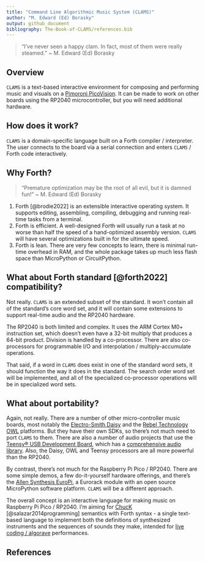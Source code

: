 ```yaml
---
title: "Command Line Algorithmic Music System (CLAMS)"
author: "M. Edward (Ed) Borasky"
output: github_document
bibliography: The-Book-of-CLAMS/references.bib
---
```


> "I've never seen a happy clam. In fact, most of them were really steamed." \~ M. Edward (Ed) Borasky

## Overview

`CLAMS` is a text-based interactive environment for composing and performing
music and visuals on a [Pimoroni
PicoVision](https://shop.pimoroni.com/products/picovision?variant=41048911904851).
It can be made to work on other boards using the RP2040 microcontroller, but
you will need additional hardware.

## How does it work?

`CLAMS` is a domain-specific language built on a Forth compiler /
interpreter. The user connects to the board via a serial connection and
enters `CLAMS` / Forth code interactively.

## Why Forth?

> "Premature optimization may be the root of all evil, but it is damned fun!" \~ M. Edward (Ed) Borasky

1. Forth [@brodie2022] is an extensible interactive operating system. It
supports editing, assembling, compiling, debugging and running real-time
tasks from a terminal.
2. Forth is efficient. A well-designed Forth will usually run a task at no
worse than half the speed of a hand-optimized assembly version. `CLAMS` will
have several optimizations built in for the ultimate speed.
3. Forth is lean. There are very few concepts to learn, there is minimal
run-time overhead in RAM, and the whole package takes up much less flash space
than MicroPython or CircuitPython.

## What about Forth standard [@forth2022] compatibility?

Not really. `CLAMS` is an extended subset of the standard. It won't contain
all of the standard's core word set, and it will contain some extensions to
support real-time audio and the RP2040 hardware.

The RP2040 is both limited and complex. It uses the ARM Cortex M0+
instruction set, which doesn't even have a 32-bit multiply that produces a
64-bit product. Division is handled by a co-processor. There are also
co-processors for programmable I/O and interpolation / multiply-accumulate
operations.

That said, if a word in `CLAMS` does exist in one of the standard word sets,
it should function the way it does in the standard. The search order word set
will be implemented, and all of the specialized co-processor operations will
be in specialized word sets.

## What about portability?

Again, not really. There are a number of other micro-controller music boards,
most notably the [Electro-Smith Daisy](https://www.electro-smith.com/daisy
"Electro-Smith Daisy") and the [Rebel Technology
OWL](https://github.com/RebelTechnology/OpenWare "Rebel Technology on
GitHub") platforms. But they have their own SDKs, so there's not much need to
port `CLAMS` to them. There are also a number of audio projects that use the
[Teensy® USB Development Board](https://www.pjrc.com/teensy/ "Teensy Home
Page"), which has a [comprehensive audio
library](https://www.pjrc.com/teensy/td_libs_Audio.html "Teensy Audio
Library"). Also, the Daisy, OWL and Teensy processors are all more powerful
than the RP2040.

By contrast, there's not much for the Raspberry Pi Pico / RP2040. There are
some simple demos, a few do-it-yourself hardware offerings, and there's the
[Allen Synthesis EuroPi](https://allensynthesis.co.uk/modules/europi.html
"EuroPi module"), a Eurorack module with an open source MicroPython software
platform. `CLAMS` will be a different approach.

The overall concept is an interactive language for making music on Raspberry
Pi Pico / RP2040. I'm aiming for [ChucK](https://chuck.stanford.edu/ "ChucK
Home Page") [@salazar2014programming] semantics with Forth syntax - a single
text-based language to implement both the definitions of synthesized
instruments and the sequences of sounds they make, intended for [live coding
/ algorave](https://github.com/toplap/awesome-livecoding "Awesome Live Coding
list on GitHub") performances.

## References

